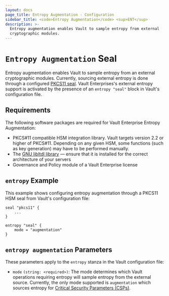 ```yaml
---
layout: docs
page_title: Entropy Augmentation - Configuration
sidebar_title: <code>Entropy Augmentation</code> <sup>ENT</sup>
description: >-
  Entropy augmentation enables Vault to sample entropy from external
  cryptographic modules.
---
```


# `Entropy Augmentation` Seal

  Entropy augmentation enables Vault to sample entropy from an external cryptographic modules.
  Currently, sourcing external entropy is done through a configured [PKCS11 seal](/docs/configuration/seal/pkcs11.html).
  Vault Enterprises's external entropy support is activated by the presence of an `entropy "seal"`
  block in Vault's configuration file.

## Requirements

The following software packages are required for Vault Enterprise Entropy Augmentation:

- PKCS#11 compatible HSM integration library. Vault targets version 2.2 or
  higher of PKCS#11. Depending on any given HSM, some functions (such as key
  generation) may have to be performed manually.
- The [GNU libltdl library](https://www.gnu.org/software/libtool/manual/html_node/Using-libltdl.html)
  — ensure that it is installed for the correct architecture of your servers
- Governance and Policy module of a Vault Enterprise license

## `entropy` Example

This example shows configuring entropy augmentation through a PKCS11 HSM seal from Vault's configuration
file:

```hcl
seal "pkcs11" {
    ...
}

entropy "seal" {
    mode = "augmentation"
}
```

## `entropy augmentation` Parameters

These parameters apply to the `entropy` stanza in the Vault configuration file:

- `mode` `(string: <required>)`: The mode determines which Vault operations requiring
entropy will sample entropy from the external source. Currently, the only mode supported
is `augmentation` which sources entropy for [Critical Security Parameters (CSPs)](/docs/enterprise/entropy-augmentation/index.html#Critical-Security-Parameters-(CSPs)).

